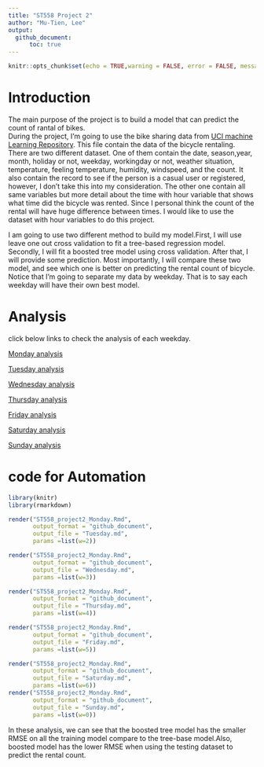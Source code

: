 ```yaml
---
title: "ST558 Project 2"
author: "Mu-Tien, Lee"
output: 
  github_document:
      toc: true
---
```

```r
knitr::opts_chunk$set(echo = TRUE,warning = FALSE, error = FALSE, message=FALSE)
```

# Introduction
The main purpose of the project is to build a model that can predict the count of rantal of bikes.\
During the project, I'm going to use the bike sharing data from [UCI machine Learning Repository](https://archive.ics.uci.edu/ml/datasets/Bike+Sharing+Dataset). This file contain the data of the bicycle rentaling. There are two different dataset. One of them contain the date, season,year, month, holiday or not, weekday, workingday or not, weather situation, temperature, feeling temperature, humidity, windspeed, and the count. It also contain the record to see if the person is a casual user or registered, however, I don't take this into my consideration. The other one contain all same variables but more detail about the time with hour variable that shows what time did the bicycle was rented. Since I personal think the count of the rental will have huge difference between times. I would like to use the dataset with hour variables to do this project.\

I am going to use two different method to build my model.First, I will use leave one out cross validation to fit a tree-based regression model. Secondly, I will fit a boosted tree model using cross validation. After that, I will provide some prediction. Most importantly, I will compare these two model, and see which one is better on predicting the rental count of bicycle. Notice that I'm going to separate my data by weekday. That is to say each weekday will have their own best model.\


# Analysis

click below links to check the analysis of each weekday.\

[Monday analysis](ST558_project2_Monday.md)\

[Tuesday analysis](Tuesday.md) \

[Wednesday analysis](Wednesday.md) \

[Thursday analysis](Thursday.md) \

[Friday analysis](Friday.md) \

[Saturday analysis](Saturday.md) \

[Sunday analysis](Sunday.md)

# code for Automation
```r

library(knitr)
library(rmarkdown)

```

```r
render("ST558_project2_Monday.Rmd",
       output_format = "github_document",
       output_file = "Tuesday.md",
       params =list(w=2))

render("ST558_project2_Monday.Rmd",
       output_format = "github_document",
       output_file = "Wednesday.md",
       params =list(w=3))

render("ST558_project2_Monday.Rmd",
       output_format = "github_document",
       output_file = "Thursday.md",
       params =list(w=4))

render("ST558_project2_Monday.Rmd",
       output_format = "github_document",
       output_file = "Friday.md",
       params =list(w=5))

render("ST558_project2_Monday.Rmd",
       output_format = "github_document",
       output_file = "Saturday.md",
       params =list(w=6))
render("ST558_project2_Monday.Rmd",
       output_format = "github_document",
       output_file = "Sunday.md",
       params =list(w=0))
```

In these analysis, we can see that the boosted tree model has the smaller RMSE on all the training model compare to the tree-base model.Also, boosted model has the lower RMSE when using the testing dataset to predict the rental count.
